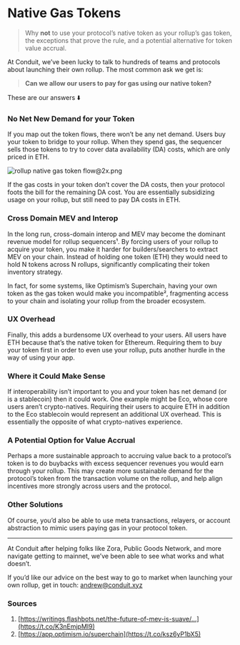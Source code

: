 # Native Gas Tokens

> Why **not** to use your protocol’s native token as your rollup’s gas token, the exceptions that prove the rule, and a potential alternative for token value accrual.

At Conduit, we’ve been lucky to talk to hundreds of teams and protocols about launching their own rollup. The most common ask we get is:

> **Can we allow our users to pay for gas using our native token?**

These are our answers ⬇️

### No Net New Demand for your Token

If you map out the token flows, there won’t be any net demand. Users buy your token to bridge to your rollup. When they spend gas, the sequencer sells those tokens to try to cover data availability (DA) costs, which are only priced in ETH.

![rollup native gas token flow@2x.png](./rollup-native-gas-token-flow@2x.png)

If the gas costs in your token don’t cover the DA costs, then your protocol foots the bill for the remaining DA cost. You are essentially subsidizing usage on your rollup, but still need to pay DA costs in ETH.

### Cross Domain MEV and Interop

In the long run, cross-domain interop and MEV may become the dominant revenue model for rollup sequencers¹. By forcing users of your rollup to acquire your token, you make it harder for builders/searchers to extract MEV on your chain. Instead of holding one token (ETH) they would need to hold N tokens across N rollups, significantly complicating their token inventory strategy.

In fact, for some systems, like Optimism’s Superchain, having your own token as the gas token would make you incompatible², fragmenting access to your chain and isolating your rollup from the broader ecosystem.

### UX Overhead

Finally, this adds a burdensome UX overhead to your users. All users have ETH because that’s the native token for Ethereum. Requiring them to buy your token first in order to even use your rollup, puts another hurdle in the way of using your app.

### Where it Could Make Sense

If interoperability isn’t important to you and your token has net demand (or is a stablecoin) then it could work. One example might be Eco, whose core users aren’t crypto-natives. Requiring their users to acquire ETH in addition to the Eco stablecoin would represent an additional UX overhead. This is essentially the opposite of what crypto-natives experience.

### A Potential Option for Value Accrual

Perhaps a more sustainable approach to accruing value back to a protocol’s token is to do buybacks with excess sequencer revenues you would earn through your rollup. This may create more sustainable demand for the protocol’s token from the transaction volume on the rollup, and help align incentives more strongly across users and the protocol.

### Other Solutions

Of course, you’d also be able to use meta transactions, relayers, or account abstraction to mimic users paying gas in your protocol token.

---

At Conduit after helping folks like Zora, Public Goods Network, and more navigate getting to mainnet, we’ve been able to see what works and what doesn’t.

If you’d like our advice on the best way to go to market when launching your own rollup, get in touch: andrew@conduit.xyz

### Sources

1. [https://writings.flashbots.net/the-future-of-mev-is-suave/…](https://t.co/K3nEmjpMI9)
2. [https://app.optimism.io/superchain](https://t.co/ksz6yP1bX5)
